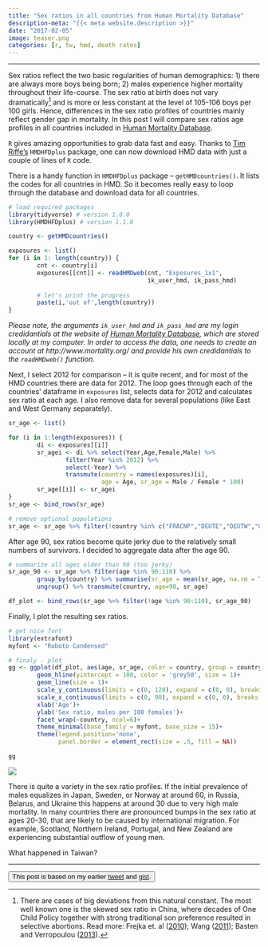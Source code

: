 ```yaml
---
title: "Sex ratios in all countries from Human Mortality Database"
description-meta: "{{< meta website.description >}}"
date: "2017-02-05"
image: teaser.png
categories: [r, tw, hmd, death rates]
---
```


***

Sex ratios reflect the two basic regularities of human demographics: 1) there are always more boys being born; 2) males experience higher mortality throughout their life-course. The sex ratio at birth does not vary dramatically[^1] and is more or less constant at the level of 105-106 boys per 100 girls. Hence, differences in the sex ratio profiles of countries mainly reflect gender gap in mortality. In this post I will compare sex ratios age profiles in all countries included in [Human Mortality Database](http://www.mortality.org).

 `R` gives amazing opportunities to grab data fast and easy. Thanks to [Tim Riffe's](https://sites.google.com/site/timriffepersonal/) `HMDHFDplus` package, one can now download HMD data with just a couple of lines of `R` code. 
 
There is a handy function in `HMDHFDplus` package -- `getHMDcountries()`. It lists the codes for all countries in HMD. So it becomes really easy to loop through the database and download data for all countries.


```r
# load required packages
library(tidyverse) # version 1.0.0
library(HMDHFDplus) # version 1.1.8

country <- getHMDcountries()

exposures <- list()
for (i in 1: length(country)) {
        cnt <- country[i]
        exposures[[cnt]] <- readHMDweb(cnt, "Exposures_1x1",
                                       ik_user_hmd, ik_pass_hmd)
        
        # let's print the progress
        paste(i,'out of',length(country)) 
}
```

*Please note, the arguments `ik_user_hmd` and `ik_pass_hmd` are my login credidantials at the website of [Human Mortality Database](http://www.mortality.org), which are stored locally at my computer. In order to access the data, one needs to create an account at http://www.mortality.org/ and provide his own credidantials to the `readHMDweb()` function.*

Next, I select 2012 for comparison -- it is quite recent, and for most of the HMD countries there are data for 2012. The loop goes through each of the countries' dataframe in `exposures` list, selects data for 2012 and calculates sex ratio at each age. I also remove data for several populations (like East and West Germany separately). 

```r
sr_age <- list()

for (i in 1:length(exposures)) {
        di <- exposures[[i]]
        sr_agei <- di %>% select(Year,Age,Female,Male) %>% 
                filter(Year %in% 2012) %>%
                select(-Year) %>%
                transmute(country = names(exposures)[i],
                          age = Age, sr_age = Male / Female * 100)
        sr_age[[i]] <- sr_agei
}
sr_age <- bind_rows(sr_age)

# remove optional populations
sr_age <- sr_age %>% filter(!country %in% c("FRACNP","DEUTE","DEUTW","GBRCENW","GBR_NP"))
```

After age 90, sex ratios become quite jerky due to the relatively small numbers of survivors. I decided to aggregate data after the age 90.  

```r
# summarize all ages older than 90 (too jerky)
sr_age_90 <- sr_age %>% filter(age %in% 90:110) %>% 
        group_by(country) %>% summarise(sr_age = mean(sr_age, na.rm = T)) %>%
        ungroup() %>% transmute(country, age=90, sr_age)

df_plot <- bind_rows(sr_age %>% filter(!age %in% 90:110), sr_age_90)
```

Finally, I plot the resulting sex ratios.

```r
# get nice font
library(extrafont)
myfont <- "Roboto Condensed"

# finaly - plot
gg <- ggplot(df_plot, aes(age, sr_age, color = country, group = country))+
        geom_hline(yintercept = 100, color = 'grey50', size = 1)+
        geom_line(size = 1)+
        scale_y_continuous(limits = c(0, 120), expand = c(0, 0), breaks = seq(0, 120, 20))+
        scale_x_continuous(limits = c(0, 90), expand = c(0, 0), breaks = seq(0, 80, 20))+
        xlab('Age')+
        ylab('Sex ratio, males per 100 females')+
        facet_wrap(~country, ncol=6)+
        theme_minimal(base_family = myfont, base_size = 15)+
        theme(legend.position='none',
              panel.border = element_rect(size = .5, fill = NA))

gg
```

![](hmd-sex-ratios.png)

There is quite a variety in the sex ratio profiles. If the initial prevalence of males equalizes in Japan, Sweden, or Norway at around 60, in Russia, Belarus, and Ukraine this happens at around 30 due to very high male mortality. In many countries there are pronounced bumps in the sex ratio at ages 20-30, that are likely to be caused by international migration. For example, Scotland, Northern Ireland, Portugal, and New Zealand are experiencing substantial outflow of young men.

What happened in Taiwan?

***

<button class="btn btn-lg btn-secondary" type="button">This post is based on my earlier [tweet](https://twitter.com/ikashnitsky/status/785973218775478273) and [gist](https://gist.github.com/ikashnitsky/a578eaef6b122aa2aa2e3469fd2dcbe7).</button>



[^1]: There are cases of big deviations from this natural constant. The most well known one is the skewed sex ratio in China, where decades of One Child Policy together with strong traditional son preference resulted in selective abortions. Read more: Frejka et. al ([2010](http://dx.doi.org/10.1111/j.1728-4457.2010.00347.x)); Wang ([2011](http://dx.doi.org/10.1111/j.1728-4457.2011.00383.x)); Basten and Verropoulou ([2013](http://dx.doi.org/10.1080/00324728.2013.826372)). 
